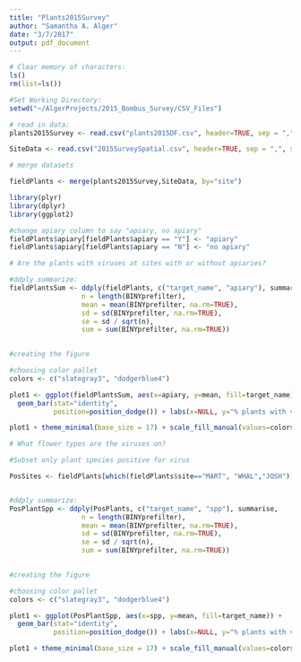```yaml
---
title: "Plants2015Survey"
author: "Samantha A. Alger"
date: "3/7/2017"
output: pdf_document
---
```


```r
# Clear memory of characters:
ls()
rm(list=ls())

#Set Working Directory: 
setwd("~/AlgerProjects/2015_Bombus_Survey/CSV_Files")

# read in data:
plants2015Survey <- read.csv("plants2015DF.csv", header=TRUE, sep = ",", stringsAsFactors=FALSE)

SiteData <- read.csv("2015SurveySpatial.csv", header=TRUE, sep = ",", stringsAsFactors=FALSE)

# merge datasets

fieldPlants <- merge(plants2015Survey,SiteData, by="site")

library(plyr)
library(dplyr)
library(ggplot2)

#change apiary column to say "apiary, no apiary"
fieldPlants$apiary[fieldPlants$apiary == "Y"] <- "apiary"
fieldPlants$apiary[fieldPlants$apiary == "N"] <- "no apiary"

# Are the plants with viruses at sites with or without apiaries?

#ddply summarize:
fieldPlantsSum <- ddply(fieldPlants, c("target_name", "apiary"), summarise, 
                  n = length(BINYprefilter),
                  mean = mean(BINYprefilter, na.rm=TRUE),
                  sd = sd(BINYprefilter, na.rm=TRUE),
                  se = sd / sqrt(n),
                  sum = sum(BINYprefilter, na.rm=TRUE))
              

#creating the figure

#choosing color pallet
colors <- c("slategray3", "dodgerblue4")

plot1 <- ggplot(fieldPlantsSum, aes(x=apiary, y=mean, fill=target_name)) +
  geom_bar(stat="identity",
           position=position_dodge()) + labs(x=NULL, y="% plants with virus detected")

plot1 + theme_minimal(base_size = 17) + scale_fill_manual(values=colors, name="Virus", labels=c("BQCV", "DWV")) + theme(legend.position=c(.8, .85)) + coord_cartesian(ylim = c(0, .5)) + scale_y_continuous(labels = scales::percent)


```

```r
# What flower types are the viruses on?

#Subset only plant species positive for virus

PosSites <- fieldPlants[which(fieldPlants$site=="MART", "WHAL","JOSH"), ]


#ddply summarize:
PosPlantSpp <- ddply(PosPlants, c("target_name", "spp"), summarise, 
                  n = length(BINYprefilter),
                  mean = mean(BINYprefilter, na.rm=TRUE),
                  sd = sd(BINYprefilter, na.rm=TRUE),
                  se = sd / sqrt(n),
                  sum = sum(BINYprefilter, na.rm=TRUE))
              

#creating the figure

#choosing color pallet
colors <- c("slategray3", "dodgerblue4")

plot1 <- ggplot(PosPlantSpp, aes(x=spp, y=mean, fill=target_name)) +
  geom_bar(stat="identity",
           position=position_dodge()) + labs(x=NULL, y="% plants with virus detected")

plot1 + theme_minimal(base_size = 17) + scale_fill_manual(values=colors, name="Virus", labels=c("BQCV", "DWV")) + theme(legend.position=c(.8, .85)) + coord_cartesian(ylim = c(0, 1)) + scale_y_continuous(labels = scales::percent)


```